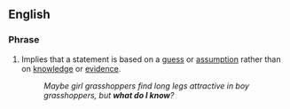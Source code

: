 ==English==
{{rft}}
===Phrase===
{{infl|en|phrase|head=[[what]] [[do]] [[I]] [[know]]}}

#{{idiom}} Implies that a statement is based on a [[guess]] or [[assumption]] rather than on [[knowledge]] or [[evidence]].
#:''Maybe girl grasshoppers find long legs attractive in boy grasshoppers, but '''what do I know'''?''